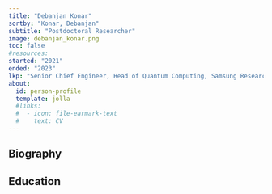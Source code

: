 ```yaml
---
title: "Debanjan Konar"
sortby: "Konar, Debanjan"
subtitle: "Postdoctoral Researcher"
image: debanjan_konar.png
toc: false
#resources: 
started: "2021"
ended: "2023"
lkp: "Senior Chief Engineer, Head of Quantum Computing, Samsung Research & Development Institute, Bangalore, India"
about:
  id: person-profile
  template: jolla
  #links:
  #  - icon: file-earmark-text
  #    text: CV
---
```


:::{#person-profile}
:::

## Biography

## Education